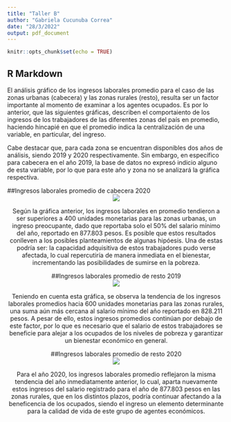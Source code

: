 ```yaml
---
title: "Taller B"
author: "Gabriela Cucunuba Correa"
date: "28/3/2022"
output: pdf_document
---
```


```r
knitr::opts_chunk$set(echo = TRUE)
```

## R Markdown
El análisis gráfico de los ingresos laborales promedio para el caso de las zonas urbanas (cabecera) y las zonas rurales (resto), resulta ser un factor importante al momento de examinar a los agentes ocupados. Es por lo anterior, que las siguientes gráficas, describen el comportaiento de los ingresos de los trabajadores de las diferentes zonas del país en promedio, haciendo hincapié en que el promedio indica la centralización de una variable, en particular, del ingreso. 

Cabe destacar que, para cada zona se encuentran disponibles dos años de análisis, siendo 2019 y 2020 respectivamente. Sin embargo, en específico para cabecera en el año 2019, la base de datos no expresó indicio alguno de esta variable, por lo que para este año y zona no se analizará la gráfica respectiva.

##Ingresos laborales promedio de cabecera 2020
<center>![](views/ingresos laborales promedio de cabecera 2020.jpeg)<center>

Según la gráfica anterior, los ingresos laborales en promedio tendieron a ser superiores a 400 unidades monetarias para las zonas urbanas, un ingreso preocupante, dado que reportaba solo el 50% del salario mínimo del año, reportado en 877.803 pesos.
Es posible que estos resultados conlleven a los posibles planteamientos de algunas hipóesis. Una de estas podría ser: la capacidad adquisitiva de estos trabajadores pudo verse afectada, lo cual repercutiría de manera inmediata en el bienestar, incrementando las posibilidades de sumirse en la pobreza. 

##Ingresos laborales promedio de resto 2019
<center>![](views/ingresos laborales promedio de resto 2019.jpeg)<center>

Teniendo en cuenta esta gráfica, se observa la tendencia de los ingresos laborales promedios hacia 600 unidades monetarias para las zonas rurales, una suma aún más cercana al salario mínimo del año reportado en 828.211 pesos. A pesar de ello, estos ingresos promedios continúan por debajo de este factor, por lo que es necesario que el salario de estos trabajadores se beneficie para alejar a los ocupados de los niveles de pobreza y garantizar un bienestar económico en general.

##Ingresos laborales promedio de resto 2020
<center>![](views/ingresos laborales promedio de resto 2020.jpeg)<center>

Para el año 2020, los ingresos laborales promedio reflejaron la misma tendencia del año inmediatamente anterior, lo cual, aparta nuevamente estos ingresos del salario registrado para el año de 877.803 pesos en las zonas rurales, que en los distintos plazos, podría continuar afectando a la beneficencia de los ocupados, siendo el ingreso un elemento determinante para la calidad de vida de este grupo de agentes económicos.
